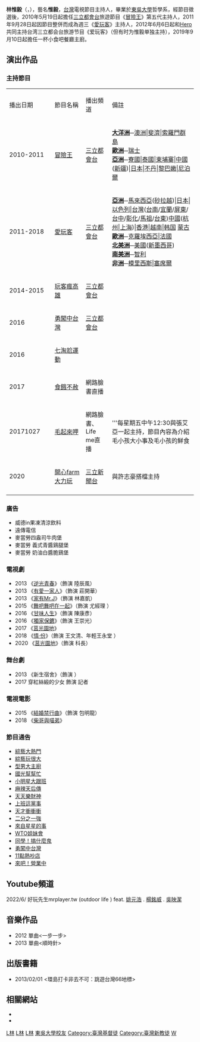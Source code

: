 {{BLP unsourced|time=2020-12-14T11:57:30+00:00}}
{{藝人
| 姓名 = 惟毅 
| 類型 = 男藝人
| 圖片 = 
| 圖片簡介 = 
| 羅馬拼音 = Lin Wei-Yi
| 英文名 =  Wei-Yi Lin
| 本名 = 林惟毅
| 綽號 = 關東煮 051
| 出生日期 = {{birth_date_and_age|1985|12|14}}
| 出生地點 = {{TWN}}[[臺北市|台北市]]
| 配偶 = 已婚
| 宗教信仰 = [[基督教|基督教]]
| 國籍 = {{ROC}}
| 語言 = [[國語|國語]]、[[台語|台語]]、[[英語|英語]]
| 母校 = {{Plain list}}
* 明湖國小
* [[臺北市立明湖國民中學|明湖國中]]
* [[臺北市立內湖高級中學|內湖高中]]
* [[東吳大學_(台灣)|東吳大學]]哲學系[[學士|學士]]
| 職業 = 主持人、演員、主廚
| 活躍年代 = 2010年至今
| 經紀公司 = 將影娛樂事業有限公司
| imdb = 6838665
}}
'''林惟毅'''（{{lang-en|Wei-Yi Lin}}，{{bd|1985年|12月14日|catIdx=}}），藝名'''惟毅'''，[[台灣|台灣]]電視節目主持人，畢業於[[東吳大學_(台灣)|東吳大學]]哲學系，經節目徵選後，2010年5月19日起擔任[[三立都會台|三立都會台]]旅遊節目《[[冒險王_(旅遊節目)|冒險王]]》第五代主持人，2011年9月28日起因節目整併而成為週三《[[愛玩客|愛玩客]]》主持人，2012年6月6日起和[[戴祖雄|Hero]]共同主持台湾三立都会台旅游节目《爱玩客》（但有时为惟毅单独主持），2019年9月10日起擔任一杯小食吧餐廳主廚。

==演出作品==
===主持節目===
{|class="wikitable" width="70%"
|- style="background:snow; color:BLACK" align=center
|style="width:9%"|播出日期||style="width:11%"|節目名稱||style="width:9%"|播出頻道||style="width:30%"|備註
|-
|2010-2011||[[冒險王_(電視節目)|冒險王]]||[[三立都會台|三立都會台]]||'''[[大洋洲|大洋洲]]'''─[[澳洲|澳洲]]|[[斐濟|斐濟]]|[[索羅門群島|索羅門群島]]<BR>'''[[歐洲|歐洲]]'''─[[瑞士|瑞士]]<BR>'''[[亞洲|亞洲]]'''─[[寮國|寮國]]|[[泰國|泰國]]|[[柬埔寨|柬埔寨]]|[[中國|中國]]([[新疆|新疆]])|[[日本|日本]]|[[不丹|不丹]]|[[黎巴嫩|黎巴嫩]]|[[尼泊爾|尼泊爾]]
|- 
|2011-2018||[[愛玩客|愛玩客]]||[[三立都會台|三立都會台]]||'''[[亞洲|亞洲]]'''─[[馬來西亞|馬來西亞]]([[砂拉越|砂拉越]])|[[日本|日本]]|[[以色列|以色列]]|[[台灣|台灣]]([[臺南市|台南]]/[[宜蘭縣|宜蘭]]/[[屏東縣|屏東]]/[[臺中市|台中]]/[[彰化縣|彰化]]/[[馬祖列島|馬祖]]/[[臺東縣|台東]])[[中國|中國]]([[杭州|杭州]]|[[上海|上海]])|[[香港|香港]]|[[越南|越南]]|[[韩国|韩国]] [[蒙古|蒙古]] <BR>'''[[歐洲|歐洲]]'''─[[克羅埃西亞|克羅埃西亞]]|[[法國|法國]]<BR>'''[[北美洲|北美洲]]'''─[[美國|美國]]([[新墨西哥|新墨西哥]])<BR>'''[[南美洲|南美洲]]'''─[[智利|智利]]<BR>'''[[非洲|非洲]]'''─[[模里西斯|模里西斯]]|[[塞席爾|塞席爾]]
|- 
|2014-2015||[[玩客瘋高雄|玩客瘋高雄]]||[[三立都會台|三立都會台]]||
|-
|2016||[[勇闖中台灣|勇闖中台灣]]||[[三立都會台|三立都會台]]||
|-
|2016 || [[七淘尬運動|七淘尬運動]]  ||||
|-
|2017||[[食餓不赦|食餓不赦]]||網路臉書直播||
|-
|20171027||[[毛起來呷|毛起來呷]]||網路臉書、Life me直播||'''每星期五中午12:30與張艾亞一起主持，節目內容為介紹毛小孩大小事及毛小孩的鮮食
|-
|2020||[[開心farm大力玩|開心farm大力玩]]||[[三立新聞台|三立新聞台]]  ||與許志豪搭檔主持
|-
|}

===廣告===
*威德in果凍清涼飲料
*遠傳電信
*麥當勞四盎司牛肉堡
*麥當勞 義式青醬鷄腿堡
*麥當勞 奶油白醬脆鷄堡

===電視劇===
*2013 《[[逆光青春|逆光青春]]》（飾演 陸辰風）
*2013 《[[有愛一家人|有愛一家人]]》（飾演 莊開華）
*2013 《[[家有Mr.J|家有Mr.J]]》（飾演 林嘉凱）
*2015 《[[舞吧舞吧在一起|舞吧舞吧在一起]]》（飾演 尤經理  ）
*2016 《[[甘味人生|甘味人生]]》（飾演 陳康彥）
*2016 《[[獨家保鑣|獨家保鑣]]》（飾演 王崇光）
*2017 《[[莒光園地|莒光園地]]》
*2018 《[[情·份|情·份]]》（飾演 王文清、年輕王永堂 ）
*2020 《[[莒光園地|莒光園地]]》（飾演 科長）

===舞台劇===
*2013 《新生宿舍》（飾演 ）
*2017   穿紅絲緞的少女  飾演 記者

===電視電影===
*2015 《[[結婚禁行曲|結婚禁行曲]]》（飾演 包明龍）
*2018 《[[柴哥與喵弟|柴哥與喵弟]]》

===節目通告===
*[[綜藝大熱門|綜藝大熱門]] 
*[[綜藝玩很大|綜藝玩很大]]
*[[型男大主廚|型男大主廚]]
*[[國光幫幫忙|國光幫幫忙]]
*[[小明星大跟班|小明星大跟班]] 
*[[麻辣天后傳|麻辣天后傳]]
*[[天天樂財神|天天樂財神]] 
*[[上班這黨事|上班這黨事]] 
*[[天才衝衝衝|天才衝衝衝]]
*[[二分之一強|二分之一強]]
*[[來自星星的事|來自星星的事]]
*[[WTO姐妹會|WTO姐妹會]] 
*[[同學！搞什麼鬼|同學！搞什麼鬼]]
*[[勇闖中台灣|勇闖中台灣]]
*[[11點熱吵店|11點熱吵店]]
*[[來吧！營業中|來吧！營業中]]

==Youtube頻道  ==
2022/6/   好玩先生mrplayer.tw (outdoor life )  feat. [[姚元浩|姚元浩]]  . [[楊銘威|楊銘威]] . [[吳映潔|吳映潔]]

==音樂作品==
*2012 單曲<一步一步>
*2013 單曲<順時針>

==出版書籍==
*2013/02/01  <環島打卡非去不可：跳遊台灣66地標>

==相關網站==
* {{instagram|weiyi1214|惟毅}}
* {{facebook|weiyi051|惟毅}}

[[Category:台灣電視主持人|L林]]
[[Category:臺灣電視男演員|L林]]
[[Category:臺灣電影男演員|L林]]
[[Category:東吳大學校友|]]
[[Category:臺灣基督徒|Category:臺灣基督徒]]
[[Category:臺灣新教徒|Category:臺灣新教徒]]
[[Category:林姓|W]]
